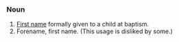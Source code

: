 ===Noun===

#[[First name]] formally given to a child at baptism.
#Forename, first name.  (This usage is disliked by some.)